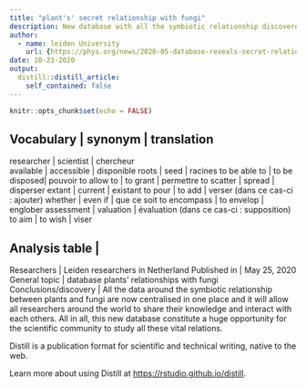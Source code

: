 ```yaml
---
title: "plant's' secret relationship with fungi"
description: New database with all the symbiotic relationship discovered between plants and soil fungi until now elaborated.
author: 
  - name: leiden University
    url: {https://phys.org/news/2020-05-database-reveals-secret-relationships-fungi.html}
date: 10-23-2020
output: 
  distill::distill_article:
    self_contained: false
---
```


```r
knitr::opts_chunk$set(echo = FALSE)
```
Vocabulary        | synonym       | translation
-------------------------------------------------------
researcher        | scientist     | chercheur  
available         | accessible    | disponible
roots             | seed          | racines
to be able to     | to be disposed| pouvoir
to allow to       | to grant      | permettre
to scatter        | spread        | disperser
extant            | current       | existant
to pour           | to add        | verser (dans ce cas-ci : ajouter)
whether           | even if       | que ce soit
to encompass      | to envelop    | englober
assessment        | valuation     | évaluation (dans ce cas-ci : supposition)
to aim            | to wish       | viser


Analysis table                    |
-----------------------------------------------------------------------------
Researchers                       | Leiden researchers in Netherland
Published in                      | May 25, 2020
General topic                     | database plants' relationships with fungi
Conclusions/discovery             | All the data around the symbiotic relationship between plants and fungi are now centralised in one place and it will allow all researchers around the world to share their knowledge and interact with each others. All in all, this new database constitute a huge opportunity for the scientific community to study all these vital relations. 


Distill is a publication format for scientific and technical writing, native to the web.

Learn more about using Distill at <https://rstudio.github.io/distill>.

